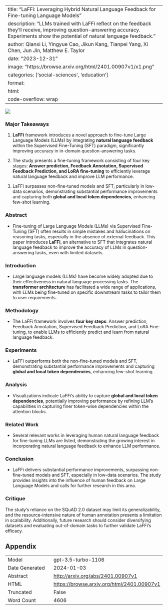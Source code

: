 
---
title: "LaFFi: Leveraging Hybrid Natural Language Feedback for Fine-tuning Language Models"
description: "LLMs trained with LaFFi reflect on the feedback they'll receive, improving question-answering accuracy. Experiments show the potential of natural language feedback."
author: Qianxi Li, Yingyue Cao, Jikun Kang, Tianpei Yang, Xi Chen, Jun Jin, Matthew E. Taylor
date: "2023-12-31"
image: "https://browse.arxiv.org/html/2401.00907v1/x1.png"
categories: ['social-sciences', 'education']
format:
  html:
    code-overflow: wrap
---

![](https://browse.arxiv.org/html/2401.00907v1/x1.png)

### Major Takeaways

1. **LaFFi** framework introduces a novel approach to fine-tune Large Language Models (LLMs) by integrating **natural language feedback** within the Supervised Fine-Tuning (SFT) paradigm, significantly improving accuracy in in-domain question-answering tasks.

2. The study presents a fine-tuning framework consisting of four key stages: **Answer prediction, Feedback Annotation, Supervised Feedback Prediction, and LoRA fine-tuning** to efficiently leverage natural language feedback and improve LLM performance.

3. LaFFi surpasses non-fine-tuned models and SFT, particularly in low-data scenarios, demonstrating substantial performance improvements and capturing both **global and local token dependencies**, enhancing few-shot learning.

### Abstract

- Fine-tuning of Large Language Models (LLMs) via Supervised Fine-Tuning (SFT) often results in simple mistakes and hallucinations on reasoning tasks, especially in the absence of external feedback. This paper introduces **LaFFi**, an alternative to SFT that integrates natural language feedback to improve the accuracy of LLMs in question-answering tasks, even with limited datasets.

### Introduction

- Large language models (LLMs) have become widely adopted due to their effectiveness in natural language processing tasks. The **transformer architecture** has facilitated a wide range of applications, with LLMs being fine-tuned on specific downstream tasks to tailor them to user requirements.

### Methodology

- The LaFFi framework involves **four key steps**: Answer prediction, Feedback Annotation, Supervised Feedback Prediction, and LoRA Fine-tuning, to enable LLMs to efficiently predict and learn from natural language feedback.

### Experiments

- LaFFi outperforms both the non-fine-tuned models and SFT, demonstrating substantial performance improvements and capturing **global and local token dependencies**, enhancing few-shot learning.

### Analysis

- Visualizations indicate LaFFi's ability to capture **global and local token dependencies**, potentially improving performance by refining LLM's capabilities in capturing finer token-wise dependencies within the attention blocks.

### Related Work

- Several relevant works in leveraging human natural language feedback for fine-tuning LLMs are listed, demonstrating the growing interest in incorporating natural language feedback to enhance LLM performance.

### Conclusion

- LaFFi delivers substantial performance improvements, surpassing non-fine-tuned models and SFT, especially in low-data scenarios. The study provides insights into the influence of human feedback on Large Language Models and calls for further research in this area.

### Critique

The study's reliance on the SQuAD 2.0 dataset may limit its generalizability, and the resource-intensive nature of human annotation presents a limitation in scalability. Additionally, future research should consider diversifying datasets and evaluating out-of-domain tasks to further validate LaFFi's efficacy.

## Appendix

|          |          |
|----------|----------|
| Model     | gpt-3.5-turbo-1106       |
| Date Generated     | 2024-01-03       |
| Abstract | [http://arxiv.org/abs/2401.00907v1](http://arxiv.org/abs/2401.00907v1)        |
| HTML     | [https://browse.arxiv.org/html/2401.00907v1](https://browse.arxiv.org/html/2401.00907v1)       |
| Truncated       | False       |
| Word Count       | 4606       |